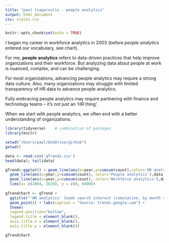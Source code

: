 ```yaml
---
title: "paul tsagaroulis - people analytics"
output: html_document
css: styles.css
---
```


```r
knitr::opts_chunk$set(echo = TRUE)
```

<!-- Global site tag (gtag.js) - Google Analytics -->
<script async src="https://www.googletagmanager.com/gtag/js?id=UA-61071-2"></script>
<script>
  window.dataLayer = window.dataLayer || [];
  function gtag(){dataLayer.push(arguments);}
  gtag('js', new Date());

  gtag('config', 'UA-61071-2');
</script>

I began my career in workforce analytics in 2003 (before *people analytics* entered our vocabulary, see chart). 

For me, **people analytics** refers to data-driven practices that help improve organizations and their workforce. But analyzing data about people at work is nuanced, complex, and can be challenging. 

For most organizations, advancing people analytics may require a strong data culture. Also, many organizations may struggle with limited transparency of HR data to advance people analytics. 

Fully embracing people analytics may require partnering with finance and technology teams – it’s not just an ‘HR thing’. 

When we start with people analytics, we often end with a better understanding of organizations.

```r
library(tidyverse)    # combination of packages
library(knitr)

setwd("/Users/paul/OneDrive/github") 
getwd()

data <- read.csv('gTrends.csv')
head(data); tail(data)

gTrend<-ggplot() + geom_line(aes(x=year,y=cumsum(count),color='HR analytics'),data %>% filter(query=='HR Analytics')) +
  geom_line(aes(x=year,y=cumsum(count), color='People analytics'),data %>% filter(query=='People Analytics')) +
  geom_line(aes(x=year,y=cumsum(count), color='Workforce analytics'),data %>% filter(query=='Workforce Analytics')) +
  lims(x= c(2004, 2020), y = c(0, 6000))
  
gTrendchart <- gTrend + 
  ggtitle("'HR analytics' leads search interest (cumulative, by month since 2004)") + 
  geom_point() + labs(caption = "Source: trends.google.com") +
  theme(
  legend.position="bottom",
  legend.title = element_blank(),
  axis.title.x = element_blank(),
  axis.title.y = element_blank()) 

gTrendchart
```



